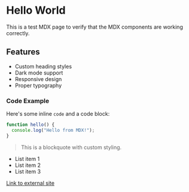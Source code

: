 # Hello World

This is a test MDX page to verify that the MDX components are working correctly.

## Features

- Custom heading styles
- Dark mode support
- Responsive design
- Proper typography

### Code Example

Here's some inline `code` and a code block:

```javascript
function hello() {
  console.log("Hello from MDX!");
}
```

> This is a blockquote with custom styling.

- List item 1
- List item 2
- List item 3

[Link to external site](https://example.com)
